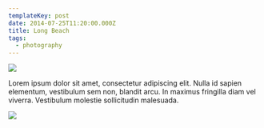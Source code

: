```yaml
---
templateKey: post
date: 2014-07-25T11:20:00.000Z
title: Long Beach
tags:
  - photography
---
```

![](../../static/assets/20140725-IMG_4787.jpg)

Lorem ipsum dolor sit amet, consectetur adipiscing elit. Nulla id sapien elementum, vestibulum sem non, blandit arcu. In maximus fringilla diam vel viverra. Vestibulum molestie sollicitudin malesuada.

![](../../static/assets/20140724-IMG_4716.jpg)
